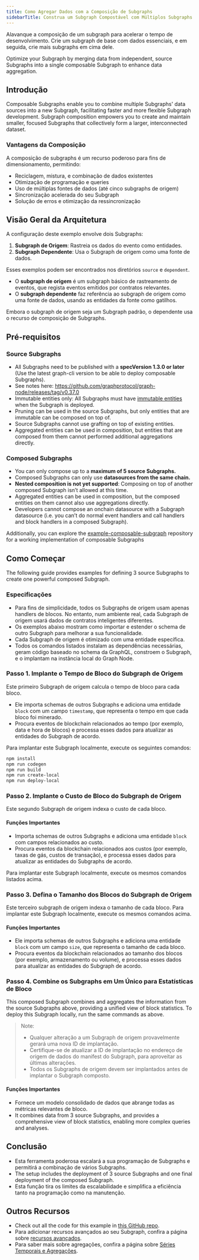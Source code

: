 ```yaml
---
title: Como Agregar Dados com a Composição de Subgraphs
sidebarTitle: Construa um Subgraph Compostável com Múltiplos Subgraphs
---
```


Alavanque a composição de um subgraph para acelerar o tempo de desenvolvimento. Crie um subgraph de base com dados essenciais, e em seguida, crie mais subgraphs em cima dele.

Optimize your Subgraph by merging data from independent, source Subgraphs into a single composable Subgraph to enhance data aggregation.

## Introdução

Composable Subgraphs enable you to combine multiple Subgraphs' data sources into a new Subgraph, facilitating faster and more flexible Subgraph development. Subgraph composition empowers you to create and maintain smaller, focused Subgraphs that collectively form a larger, interconnected dataset.

### Vantagens da Composição

A composição de subgraphs é um recurso poderoso para fins de dimensionamento, permitindo:

- Reciclagem, mistura, e combinação de dados existentes
- Otimização de programação e queries
- Uso de múltiplas fontes de dados (até cinco subgraphs de origem)
- Sincronização acelerada do seu Subgraph
- Solução de erros e otimização da ressincronização

## Visão Geral da Arquitetura

A configuração deste exemplo envolve dois Subgraphs:

1. **Subgraph de Origem**: Rastreia os dados do evento como entidades.
2. **Subgraph Dependente**: Usa o Subgraph de origem como uma fonte de dados.

Esses exemplos podem ser encontrados nos diretórios `source` e `dependent`.

- O **subgraph de origem** é um subgraph básico de rastreamento de eventos, que regista eventos emitidos por contratos relevantes.
- O **subgraph dependente** faz referência ao subgraph de origem como uma fonte de dados, usando as entidades da fonte como gatilhos.

Embora o subgraph de origem seja um Subgraph padrão, o dependente usa o recurso de composição de Subgraphs.

## Pré-requisitos

### Source Subgraphs

- All Subgraphs need to be published with a **specVersion 1.3.0 or later** (Use the latest graph-cli version to be able to deploy composable Subgraphs).
- See notes here: https://github.com/graphprotocol/graph-node/releases/tag/v0.37.0
- Immutable entities only: All Subgraphs must have [immutable entities](/subgraphs/best-practices/immutable-entities-bytes-as-ids/#immutable-entities) when the Subgraph is deployed.
- Pruning can be used in the source Subgraphs, but only entities that are immutable can be composed on top of.
- Source Subgraphs cannot use grafting on top of existing entities.
- Aggregated entities can be used in composition, but entities that are composed from them cannot performed additional aggregations directly.

### Composed Subgraphs

- You can only compose up to a **maximum of 5 source Subgraphs.**
- Composed Subgraphs can only use **datasources from the same chain.**
- **Nested composition is not yet supported**: Composing on top of another composed Subgraph isn’t allowed at this time.
- Aggregated entities can be used in composition, but the composed entities on them cannot also use aggregations directly.
- Developers cannot compose an onchain datasource with a Subgraph datasource (i.e. you can’t do normal event handlers and call handlers and block handlers in a composed Subgraph).

Additionally, you can explore the [example-composable-subgraph](https://github.com/graphprotocol/example-composable-subgraph) repository for a working implementation of composable Subgraphs

## Como Começar

The following guide provides examples for defining 3 source Subgraphs to create one powerful composed Subgraph.

### Especificações

- Para fins de simplicidade, todos os Subgraphs de origem usam apenas handlers de blocos. No entanto, num ambiente real, cada Subgraph de origem usará dados de contratos inteligentes diferentes.
- Os exemplos abaixo mostram como importar e estender o schema de outro Subgraph para melhorar a sua funcionalidade.
- Cada Subgraph de origem é otimizado com uma entidade específica.
- Todos os comandos listados instalam as dependências necessárias, geram código baseado no schema da GraphQL, constroem o Subgraph, e o implantam na instância local do Graph Node.

### Passo 1. Implante o Tempo de Bloco do Subgraph de Origem

Este primeiro Subgraph de origem calcula o tempo de bloco para cada bloco.

- Ele importa schemas de outros Subgraphs e adiciona uma entidade `block` com um campo `timestamp`, que representa o tempo em que cada bloco foi minerado.
- Procura eventos de blockchain relacionados ao tempo (por exemplo, data e hora de blocos) e processa esses dados para atualizar as entidades do Subgraph de acordo.

Para implantar este Subgraph localmente, execute os seguintes comandos:

```bash
npm install
npm run codegen
npm run build
npm run create-local
npm run deploy-local
```

### Passo 2. Implante o Custo de Bloco do Subgraph de Origem

Este segundo Subgraph de origem indexa o custo de cada bloco.

#### Funções Importantes

- Importa schemas de outros Subgraphs e adiciona uma entidade `block` com campos relacionados ao custo.
- Procura eventos da blockchain relacionados aos custos (por exemplo, taxas de gás, custos de transação), e processa esses dados para atualizar as entidades do Subgraphs de acordo.

Para implantar este Subgraph localmente, execute os mesmos comandos listados acima.

### Passo 3. Defina o Tamanho dos Blocos do Subgraph de Origem

Este terceiro subgraph de origem indexa o tamanho de cada bloco. Para implantar este Subgraph localmente, execute os mesmos comandos acima.

#### Funções Importantes

- Ele importa schemas de outros Subgraphs e adiciona uma entidade `block` com um campo `size`, que representa o tamanho de cada bloco.
- Procura eventos da blockchain relacionados ao tamanho dos blocos (por exemplo, armazenamento ou volume), e processa esses dados para atualizar as entidades do Subgraph de acordo.

### Passo 4. Combine os Subgraphs em Um Único para Estatísticas de Bloco

This composed Subgraph combines and aggregates the information from the source Subgraphs above, providing a unified view of block statistics. To deploy this Subgraph locally, run the same commands as above.

> Note:
>
> - Qualquer alteração a um Subgraph de origem provavelmente gerará uma nova ID de implantação.
> - Certifique-se de atualizar a ID de implantação no endereço de origem de dados do manifest do Subgraph, para aproveitar as últimas alterações.
> - Todos os Subgraphs de origem devem ser implantados antes de implantar o Subgraph composto.

#### Funções Importantes

- Fornece um modelo consolidado de dados que abrange todas as métricas relevantes de bloco.
- It combines data from 3 source Subgraphs, and provides a comprehensive view of block statistics, enabling more complex queries and analyses.

## Conclusão

- Esta ferramenta poderosa escalará a sua programação de Subgraphs e permitirá a combinação de vários Subgraphs.
- The setup includes the deployment of 3 source Subgraphs and one final deployment of the composed Subgraph.
- Esta função tira os limites da escalabilidade e simplifica a eficiência tanto na programação como na manutenção.

## Outros Recursos

- Check out all the code for this example in [this GitHub repo](https://github.com/graphprotocol/example-composable-subgraph).
- Para adicionar recursos avançados ao seu Subgraph, confira a página sobre [recursos avançados](/developing/creating/advanced/).
- Para saber mais sobre agregações, confira a página sobre [Séries Temporais e Agregações](/subgraphs/developing/creating/advanced/#timeseries-and-aggregations).
